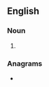 ==English==

===Noun===
{{head|en|noun form}}

# {{plural of|en|girlie}}

===Anagrams===
* {{anagrams|en|a=egiilrs|grislie}}